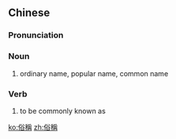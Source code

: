 {{also|俗称}}
==Chinese==
{{zh-forms|s=俗称}}

===Pronunciation===
{{zh-pron
|m=súchēng
|c=zuk6 cing1
|mn=sio̍k-chheng
|cat=n
}}

===Noun===
{{zh-noun}}
# ordinary name, popular name, common name

===Verb===
{{zh-verb}}
# to be commonly known as

[[ko:俗稱]]
[[zh:俗稱]]
